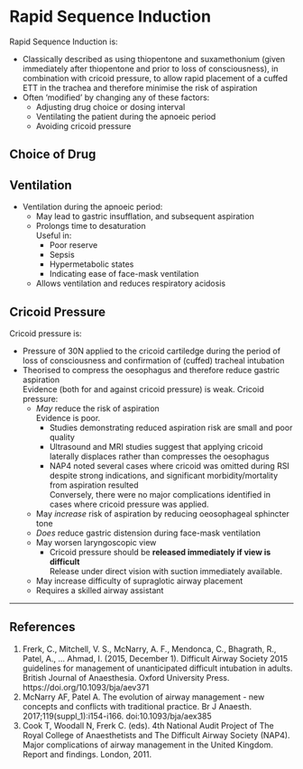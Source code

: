 # Rapid Sequence Induction


Rapid Sequence Induction is:

* Classically described as using thiopentone and suxamethonium (given immediately after thiopentone and prior to loss of consciousness), in combination with cricoid pressure, to allow rapid placement of a cuffed ETT in the trachea and therefore minimise the risk of aspiration
* Often 'modified' by changing any of these factors:  
	* Adjusting drug choice or dosing interval
	* Ventilating the patient during the apnoeic period
	* Avoiding cricoid pressure

## Choice of Drug



## Ventilation

* Ventilation during the apnoeic period:
	* May lead to gastric insufflation, and subsequent aspiration
	* Prolongs time to desaturation  
	Useful in:
		* Poor reserve
		* Sepsis
		* Hypermetabolic states
		* Indicating ease of face-mask ventilation
	* Allows ventilation and reduces respiratory acidosis

## Cricoid Pressure

Cricoid pressure is:

* Pressure of 30N applied to the cricoid cartiledge during the period of loss of consciousness and confirmation of (cuffed) tracheal intubation
* Theorised to compress the oesophagus and therefore reduce gastric aspiration  
Evidence (both for and against cricoid pressure) is weak. Cricoid pressure:
	* *May* reduce the risk of aspiration  
	Evidence is poor.
		* Studies demonstrating reduced aspiration risk are small and poor quality
		* Ultrasound and MRI studies suggest that applying cricoid laterally displaces rather than compresses the oesophagus
		* NAP4 noted several cases where cricoid was omitted during RSI despite strong indications, and significant morbidity/mortality from aspiration resulted  
		Conversely, there were no major complications identified in cases where cricoid pressure was applied.
	* May *increase* risk of aspiration by reducing oeosophageal sphincter tone
	* *Does* reduce gastric distension during face-mask ventilation
	* May worsen laryngoscopic view
		* Cricoid pressure should be **released immediately if view is difficult**  
		Release under direct vision with suction immediately available.
	* May increase difficulty of supraglotic airway placement
	* Requires a skilled airway assistant




---

## References

1. Frerk, C., Mitchell, V. S., McNarry, A. F., Mendonca, C., Bhagrath, R., Patel, A., … Ahmad, I. (2015, December 1). Difficult Airway Society 2015 guidelines for management of unanticipated difficult intubation in adults. British Journal of Anaesthesia. Oxford University Press. https://doi.org/10.1093/bja/aev371
2. McNarry AF, Patel A. The evolution of airway management - new concepts and conflicts with traditional practice. Br J Anaesth. 2017;119(suppl_1):i154-i166. doi:10.1093/bja/aex385
3. Cook T, Woodall N, Frerk C. (eds). 4th National Audit Project of The Royal College of Anaesthetists and The Difficult Airway Society (NAP4). Major complications of airway management in the United Kingdom. Report and findings. London, 2011.
